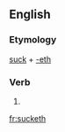 ==English==

===Etymology===
[[suck]] + [[-eth]]

===Verb===
{{en-verb form}}

# {{archaic third-person singular of|suck}}

[[fr:sucketh]]